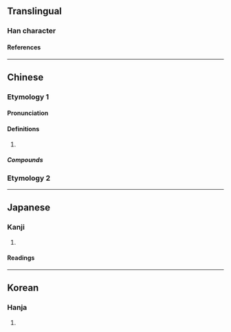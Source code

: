 {{character info}}
==Translingual==

===Han character===
{{Han char|rn=30|rad=口|as=04|sn=7|four=6200|canj=RNL|ids=⿰口引}}


====References====
{{Han ref|kx=0179.030|dkj=03364|dj=0396.140|hdz=10596.040|uh=5432}}

----

==Chinese==
{{zh-forms}}

===Etymology 1===

====Pronunciation====
{{zh-pron
|m=yǐn
|c=jan5
|cat=
}}

====Definitions====
{{zh-hanzi}}

# {{zh-used2|t}}

=====Compounds=====
{{zh-der|吲哚|吲唑}}

===Etymology 2===
{{zh-see|哂|v}}
----

==Japanese==

===Kanji===
{{ja-kanji|rs=口04}}

# {{rfdef|ja|sort=口04}}

====Readings====
{{ja-readings|goon=[[しん]] (shin)|kanon=[[しん]] (shin)|kun=[[ほほえむ]] (hohoemu), [[あざわらう]] (azawarau)}}

----

==Korean==

===Hanja===
{{ko-hanja|hangeul=신|rv=sin|mr=sin}}

# {{rfdef|ko|sort=口04}}